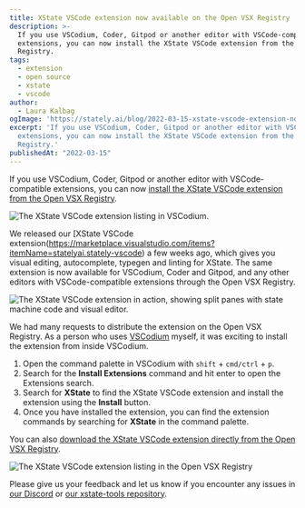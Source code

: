 ```yaml
---
title: XState VSCode extension now available on the Open VSX Registry
description: >-
  If you use VSCodium, Coder, Gitpod or another editor with VSCode-compatible
  extensions, you can now install the XState VSCode extension from the Open VSX
  Registry.
tags:
  - extension
  - open source
  - xstate
  - vscode
author:
  - Laura Kalbag
ogImage: 'https://stately.ai/blog/2022-03-15-xstate-vscode-extension-now-available-on-the-open-vsx-registry.png'
excerpt: 'If you use VSCodium, Coder, Gitpod or another editor with VSCode-compatible
  extensions, you can now install the XState VSCode extension from the Open VSX
  Registry.'
publishedAt: "2022-03-15"
---
```


If you use VSCodium, Coder, Gitpod or another editor with VSCode-compatible extensions, you can now [install the XState VSCode extension from the Open VSX Registry]().

![The XState VSCode extension listing in VSCodium.](https://stately.ai/2022-03-15-xstate-vscode-extension.png)

We released our [XState VSCode extension(https://marketplace.visualstudio.com/items?itemName=statelyai.stately-vscode) a few weeks ago, which gives you visual editing, autocomplete, typegen and linting for XState. The same extension is now available for VSCodium, Coder and Gitpod, and any other editors with VSCode-compatible extensions through the Open VSX Registry.

![The XState VSCode extension in action, showing split panes with state machine code and visual editor.](https://stately.ai/2022-03-15-extension-in-action.png)

We had many requests to distribute the extension on the Open VSX Registry. As a person who uses [VSCodium](https://vscodium.com) myself, it was exciting to install the extension from inside VSCodium.

1. Open the command palette in VSCodium with `shift` + `cmd/ctrl` + `p`.
2. Search for the **Install Extensions** command and hit enter to open the Extensions search.
3. Search for **XState** to find the XState VSCode extension and install the extension using the **Install** button.
4. Once you have installed the extension, you can find the extension commands by searching for **XState** in the command palette.

You can also [download the XState VSCode extension directly from the Open VSX Registry](https://open-vsx.org/extension/statelyai/stately-vscode).

![The XState VSCode extension listing in the Open VSX Registry](https://stately.ai/2022-03-15-vsx-registry.png)

Please give us your feedback and let us know if you encounter any issues in [our Discord](https://discord.gg/xstate) or [our xstate-tools repository](https://github.com/statelyai/xstate-tools/issues).